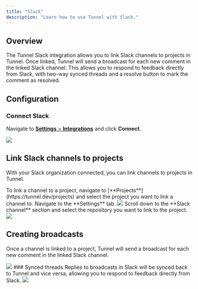 ```yaml
---
title: "Slack"
description: "Learn how to use Tunnel with Slack."
---
```

## Overview
The Tunnel Slack integration allows you to link Slack channels to projects in Tunnel. Once linked, Tunnel will send a broadcast for each new comment in the linked Slack channel. This allows you to respond to feedback directly from Slack, with two-way synced threads and a resolve button to mark the comment as resolved.
## Configuration
### Connect Slack
Navigate to [**Settings** > **Integrations**](https://tunnel.dev/settings/integrations) and click **Connect**.
<Frame>
  <img src="/assets/screenshots/integrations/slack/connect-slack.png" />
</Frame>

## Link Slack channels to projects
With your Slack organization connected, you can link channels to projects in Tunnel.

<Steps>
  <Step title="Navigate to your project's settings">
    To link a channel to a project, navigate to
    [**Projects**](https://tunnel.dev/projects) and select the project you want
    to link a channel to. Navigate to the **Settings** tab.
    <Frame>
      <img src="/assets/screenshots/integrations/github/existing-project-settings.png" />
    </Frame>
  </Step>
  <Step title="Select a channel">
    Scroll down to the **Slack channel** section and select the repository
    you want to link to the project.
    <Frame>
      <img src="/assets/screenshots/integrations/slack/connect-channel.png" />
    </Frame>
  </Step>
</Steps>

## Creating broadcasts
Once a channel is linked to a project, Tunnel will send a broadcast for each new comment in the linked Slack channel.
<Frame>
  <img src="/assets/screenshots/integrations/slack/broadcast-example.png" />
</Frame>
### Synced threads
Replies to broadcasts in Slack will be synced back to Tunnel and vice versa, allowing you to respond to feedback directly from Slack.
<Frame>
  <img src="/assets/screenshots/integrations/slack/sync-example.png" />
</Frame>